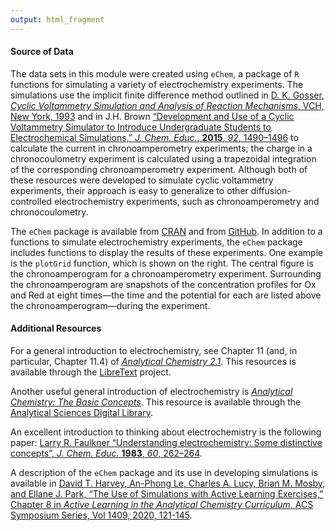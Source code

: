 ```yaml
---
output: html_fragment
---
```


#### Source of Data

The data sets in this module were created using `eChem`, a package of `R` functions for simulating a variety of electrochemistry experiments. The simulations use the implicit finite difference method outlined in [D. K. Gosser, *Cyclic Voltammetry Simulation and Analysis of Reaction Mechanisms*, VCH, New York, 1993](https://books.google.com/books/about/Cyclic_Voltammetry.html?id=rqldPgAACAAJ) and in J.H. Brown ["Development and Use of a Cyclic Voltammetry Simulator to Introduce Undergraduate Students to Electrochemical Simulations," *J. Chem. Educ.*, **2015**, *92*, 1490--1496](https://doi.org/10.1021/acs.jchemed.5b00225) to calculate the current in chronoamperometry experiments; the charge in a chronocoulometry experiment is calculated using a trapezoidal integration of the corresponding chronoamperometry experiment.  Although both of these resources were developed to simulate cyclic voltammetry experiments, their approach is easy to generalize to other diffusion-controlled electrochemistry experiments, such as chronoamperometry and chronocoulometry. 

The `eChem` package is available from [CRAN](https://cran.r-project.org/web/packages/eChem/index.html) and from [GitHub](https://github.com/dtharvey/eChem). In addition to a functions to simulate electrochemistry experiments, the `eChem` package includes functions to display the results of these experiments. One example is the `plotGrid` function, which is shown on the right. The central figure is the chronoamperogram for a chronoamperometry experiment. Surrounding the chronoamperogram are snapshots of the concentration profiles for Ox and Red at eight times---the time and the potential for each are listed above the chronoamperogram---during the experiment.

#### Additional Resources

For a general introduction to electrochemistry, see Chapter 11 (and, in particular, Chapter 11.4) of [*Analytical Chemistry 2.1*](https://chem.libretexts.org/Bookshelves/Analytical_Chemistry/Analytical_Chemistry_2.1_(Harvey)/11%3A_Electrochemical_Methods). This resources is available through the [LibreText](https://libretexts.org/) project.

Another useful general introduction of electrochemistry is [*Analytical Chemistry: The Basic Concepts*](https://www.asdlib.org/onlineArticles/ecourseware/Kelly_Potentiometry/EC_CONCEPTS1.HTM). This resource is available through the [Analytical Sciences Digital Library](https://asdlib.org/).

An excellent introduction to thinking about electrochemistry is the following paper: [Larry R. Faulkner "Understanding electrochemistry: Some distinctive concepts", *J. Chem. Educ.* **1983**, *60*, 262--264](https://doi.org/10.1021/ed060p262).

A description of the `eChem` package and its use in developing simulations is available in [David T. Harvey, An-Phong Le, Charles A. Lucy, Brian M. Mosby, and Ellane J. Park, "The Use of Simulations with Active Learning Exercises," Chapter 8 in *Active Learning in the Analytical Chemistry Curriculum*, ACS Symposium Series, Vol 1409, 2020, 121-145](https://pubs.acs.org/doi/abs/10.1021/bk-2022-1409.ch008).
